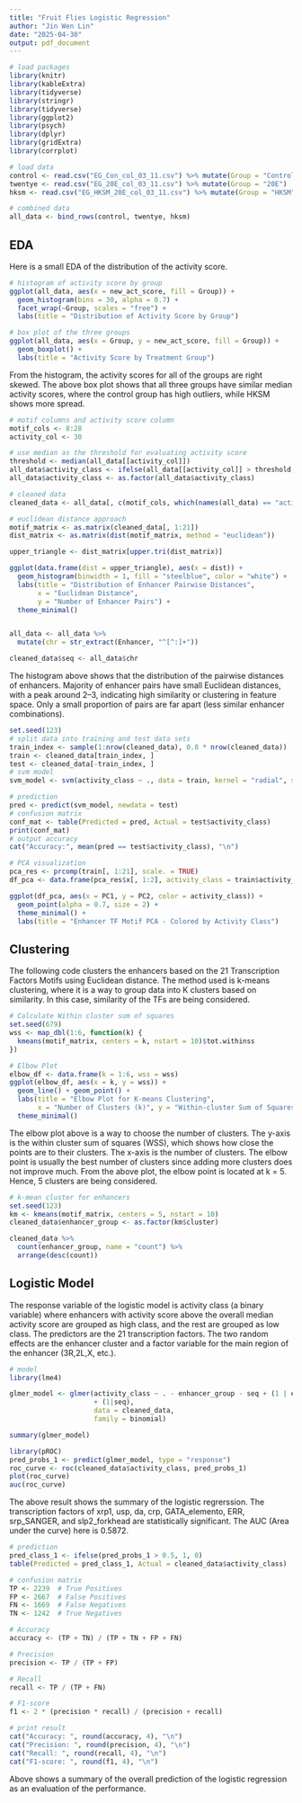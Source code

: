 ---
title: "Fruit Flies Logistic Regression"
author: "Jin Wen Lin"
date: "2025-04-30"
output: pdf_document
---

```{r, echo=FALSE}
# load packages
library(knitr)  
library(kableExtra)
library(tidyverse)
library(stringr)
library(tidyverse)
library(ggplot2)
library(psych)
library(dplyr)
library(gridExtra)
library(corrplot)
```

```{r}
# load data
control <- read.csv("EG_Con_col_03_11.csv") %>% mutate(Group = "Control")
twentye <- read.csv("EG_20E_col_03_11.csv") %>% mutate(Group = "20E")
hksm <- read.csv("EG_HKSM_20E_col_03_11.csv") %>% mutate(Group = "HKSM")

# combined data
all_data <- bind_rows(control, twentye, hksm)
```

## EDA  

Here is a small EDA of the distribution of the activity score.  

```{r}
# histogram of activity score by group
ggplot(all_data, aes(x = new_act_score, fill = Group)) +
  geom_histogram(bins = 30, alpha = 0.7) +
  facet_wrap(~Group, scales = "free") +
  labs(title = "Distribution of Activity Score by Group")

# box plot of the three groups
ggplot(all_data, aes(x = Group, y = new_act_score, fill = Group)) +
  geom_boxplot() +
  labs(title = "Activity Score by Treatment Group")
```

From the histogram, the activity scores for all of the groups are right skewed. The above box plot shows that all three groups have similar median activity scores, where the control group has high outliers, while HKSM shows more spread.  


```{r}
# motif columns and activity score column
motif_cols <- 8:28
activity_col <- 30

# use median as the threshold for evaluating activity score
threshold <- median(all_data[[activity_col]])
all_data$activity_class <- ifelse(all_data[[activity_col]] > threshold, "High", "Low")
all_data$activity_class <- as.factor(all_data$activity_class)

# cleaned data
cleaned_data <- all_data[, c(motif_cols, which(names(all_data) == "activity_class"))]

# euclidean distance approach
motif_matrix <- as.matrix(cleaned_data[, 1:21])
dist_matrix <- as.matrix(dist(motif_matrix, method = "euclidean"))

upper_triangle <- dist_matrix[upper.tri(dist_matrix)]

ggplot(data.frame(dist = upper_triangle), aes(x = dist)) +
  geom_histogram(binwidth = 1, fill = "steelblue", color = "white") +
  labs(title = "Distribution of Enhancer Pairwise Distances",
       x = "Euclidean Distance",
       y = "Number of Enhancer Pairs") +
  theme_minimal()


all_data <- all_data %>%
  mutate(chr = str_extract(Enhancer, "^[^:]+"))

cleaned_data$seq <- all_data$chr


```

The histogram above shows that the distribution of the pairwise distances of enhancers. Majority of enhancer pairs have small Euclidean distances, with a peak around 2–3, indicating high similarity or clustering in feature space. Only a small proportion of pairs are far apart (less similar enhancer combinations).   


```{r, echo = FALSE, eval=FALSE}
set.seed(123)
# split data into training and test data sets
train_index <- sample(1:nrow(cleaned_data), 0.8 * nrow(cleaned_data))
train <- cleaned_data[train_index, ]
test <- cleaned_data[-train_index, ]
# svm model
svm_model <- svm(activity_class ~ ., data = train, kernel = "radial", scale = TRUE)

# prediction
pred <- predict(svm_model, newdata = test)
# confusion matrix
conf_mat <- table(Predicted = pred, Actual = test$activity_class)
print(conf_mat)
# output accuracy
cat("Accuracy:", mean(pred == test$activity_class), "\n")

# PCA visualization
pca_res <- prcomp(train[, 1:21], scale. = TRUE)
df_pca <- data.frame(pca_res$x[, 1:2], activity_class = train$activity_class)

ggplot(df_pca, aes(x = PC1, y = PC2, color = activity_class)) +
  geom_point(alpha = 0.7, size = 2) +
  theme_minimal() +
  labs(title = "Enhancer TF Motif PCA - Colored by Activity Class")

```



## Clustering  

The following code clusters the enhancers based on the 21 Transcription Factors Motifs using Euclidean distance. The method used is k-means clustering, where it is a way to group data into K clusters based on similarity. In this case, similarity of the TFs are being considered.

```{r}
# Calculate Within cluster sum of squares
set.seed(679)
wss <- map_dbl(1:6, function(k) {
  kmeans(motif_matrix, centers = k, nstart = 10)$tot.withinss
})

# Elbow Plot
elbow_df <- data.frame(k = 1:6, wss = wss)
ggplot(elbow_df, aes(x = k, y = wss)) +
  geom_line() + geom_point() +
  labs(title = "Elbow Plot for K-means Clustering",
       x = "Number of Clusters (k)", y = "Within-cluster Sum of Squares") +
  theme_minimal()

```

The elbow plot above is a way to choose the number of clusters. The y-axis is the within cluster sum of squares (WSS), which shows how close the points are to their clusters. The x-axis is the number of clusters. The elbow point is usually the best number of clusters since adding more clusters does not improve much. From the above plot, the elbow point is located at k = 5. Hence, 5 clusters are being considered.  

```{r}
# k-mean cluster for enhancers
set.seed(123)
km <- kmeans(motif_matrix, centers = 5, nstart = 10)
cleaned_data$enhancer_group <- as.factor(km$cluster)

cleaned_data %>%
  count(enhancer_group, name = "count") %>%
  arrange(desc(count))


```


## Logistic Model  

The response variable of the logistic model is activity class (a binary variable) where enhancers with activity score above the overall median activity score are grouped as high class, and the rest are grouped as low class. The predictors are the 21 transcription factors. The two random effects are the enhancer cluster and a factor variable for the main region of the enhancer (3R,2L,X, etc.).  

```{r}
# model
library(lme4)

glmer_model <- glmer(activity_class ~ . - enhancer_group - seq + (1 | enhancer_group) 
                     + (1|seq),
                     data = cleaned_data,
                     family = binomial)

summary(glmer_model)

library(pROC)
pred_probs_1 <- predict(glmer_model, type = "response")
roc_curve <- roc(cleaned_data$activity_class, pred_probs_1)
plot(roc_curve)
auc(roc_curve)

```

The above result shows the summary of the logistic regrerssion. The transcription factors of xrp1, usp, da, crp, GATA_elemento, ERR, srp_SANGER, and slp2_forkhead are statistically significant. The AUC (Area under the curve) here is 0.5872.  


```{r}
# prediction
pred_class_1 <- ifelse(pred_probs_1 > 0.5, 1, 0)
table(Predicted = pred_class_1, Actual = cleaned_data$activity_class)

# confusion matrix
TP <- 2239  # True Positives
FP <- 2667  # False Positives
FN <- 1669  # False Negatives
TN <- 1242  # True Negatives

# Accuracy
accuracy <- (TP + TN) / (TP + TN + FP + FN)

# Precision
precision <- TP / (TP + FP)

# Recall
recall <- TP / (TP + FN)

# F1-score
f1 <- 2 * (precision * recall) / (precision + recall)

# print result
cat("Accuracy: ", round(accuracy, 4), "\n")
cat("Precision: ", round(precision, 4), "\n")
cat("Recall: ", round(recall, 4), "\n")
cat("F1-score: ", round(f1, 4), "\n")

```

Above shows a summary of the overall prediction of the logistic regression as an evaluation of the performance.


